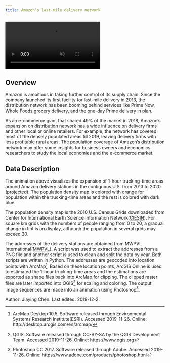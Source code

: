 ```yaml
---
title: Amazon's last-mile delivery network
---
```


<!-- VIDEO ON LOOP: see styles.css for formatting -->
<div class="video-wrapper">
  <video id="chenvideo" controls preload="true" autoplay loop muted>
    <source src="https://drive.google.com/uc?id=12LaGn1uNdkuH1JgmxDu0kmbJw0GAEMdd" type="video/mp4" >
  </video>
</div>

## Overview
Amazon is ambitious in taking further control of its supply chain. Since the company launched its first facility for last-mile delivery in 2013, the distribution network has been booming behind services like Prime Now, Whole Foods grocery delivery, and the one-day Prime delivery in plan.

As an e-commerce giant that shared 49% of the market in 2018, Amazon's expansion on distribution network has a wide influence on delivery firms and other local or online retailers. For example, the network has covered most of the densely populated areas till 2019, leaving delivery firms with less profitable rural areas. The population coverage of Amazon's distribution network may offer some insights for business owners and economics researchers to study the local economies and the e-commerce market.

## Data Description
The animation above visualizes the expansion of 1-hour trucking-time areas around Amazon delivery stations in the contiguous U.S. from 2013 to 2020 (projected). The population density map is colored with orange for population within the trucking-time areas and the rest is colored with dark blue.

The population density map is the 2010 U.S. Census Grids downloaded from Center for International Earth Science Information Network([CIESIN](https://sedac.ciesin.columbia.edu/data/set/usgrid-summary-file1-2010)). For square km grids with the numbers of people ranging from 0 to 20, a gradual change in tint is on display, although the population in several grids may exceed 20.

The addresses of the delivery stations are obtained from MWPVL International([MWPVL](http://www.mwpvl.com/html/amazon_com.html)). A script was used to extract the addresses from a PNG file and another script is used to clean and split the data by year. Both scripts are written in Python. The addresses are geocoded into location points with ArcMap[^arcmap]. Based on these location points, ArcGIS Online is used to estimated the 1-hour trucking-time areas and the estimations are exported as shape files back into ArcMap for clipping. The clipped raster files are later imported into QGIS[^qgis] for scaling and coloring. The output image sequences are made into an animation using Photoshop[^ps].


<div class="credit-line">
Author: Jiaying Chen.
Last edited: 2019-12-2.
</div>

[^arcmap]: ArcMap Desktop 10.5. Software released through Environmental Systems Research Institute(ESRI). Accessed 2019-11-26. Online: http://desktop.arcgis.com/en/arcmap/
[^qgis]: QGIS. Software released through CC-BY-SA by the QGIS Development Team. Accessed 2019-11-26. Online: https://www.qgis.org
[^ps]: Photoshop CC 2017. Software released through Adobe. Accessed 2019-11-26. Online: https://www.adobe.com/products/photoshop.html
